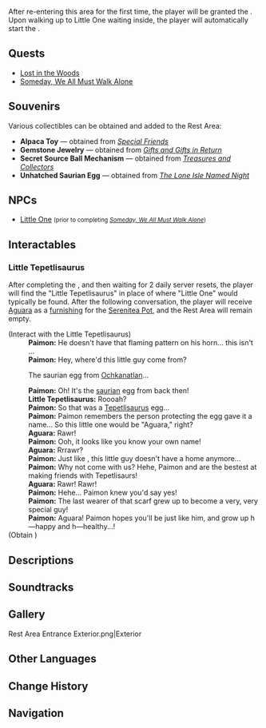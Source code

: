 {{Stub}}
{{Location Infobox
|image        = <gallery>
Rest Area Entrance.png|In-game
Rest Area Entrance Location.png|Map
</gallery>
|type         = Point of Interest
|type2        = Instance
|icon         = Icon Rest Area Entrance.png
|area         = Tequemecan Valley
|region       = Natlan
}}
{{Location Intro|description=<p>The Rest Area is where the [[Traveler]] and [[Paimon]] are teleported to upon first entering Natlan, and where they first meet [[Little One]]. It can be re-entered via the golden pillars at the bottom of a waterfall southwest of [[Tepeacac Rise]].</p>}}

After re-entering this area for the first time, the player will be granted the {{Achievement|Maybe This is a Good Place to Camp?}}. Upon walking up to Little One waiting inside, the player will automatically start the {{Quest|Gifts and Gifts in Return}}.

==Quests==
* [[Lost in the Woods]]<!-- not accessed via "Rest Area Entrance," but canonically same space -->
* [[Someday, We All Must Walk Alone]]

==Souvenirs==
Various collectibles can be obtained and added to the Rest Area:
* '''Alpaca Toy''' &mdash; obtained from ''[[Special Friends]]''
* '''Gemstone Jewelry''' &mdash; obtained from ''[[Gifts and Gifts in Return]]''
* '''Secret Source Ball Mechanism''' &mdash; obtained from ''[[Treasures and Collectors]]''
* '''Unhatched Saurian Egg''' &mdash; obtained from ''[[The Lone Isle Named Night]]''

==NPCs==
* [[Little One]] <small>(prior to completing ''[[Someday, We All Must Walk Alone]]'')</small>

==Interactables==
===Little Tepetlisaurus===
After completing the {{Quest|Someday, We All Must Walk Alone}}, and then waiting for 2 daily server resets, the player will find the "Little Tepetlisaurus" in place of where "Little One" would typically be found. After the following conversation, the player will receive [[Aguara]] as a [[furnishing]] for the [[Serenitea Pot]], and the Rest Area will remain empty.
{{Dialogue Start}}
;(Interact with the Little Tepetlisaurus)
:'''Paimon:''' He doesn't have that flaming pattern on his horn... this isn't {{Little One}}...
:'''Paimon:''' Hey, where'd this little guy come from?
:{{DIcon}} The saurian egg from [[Ochkanatlan]]...
:'''Paimon:''' Oh! It's the [[saurian]] egg from back then!
:'''Little Tepetlisaurus:''' Roooah?
:'''Paimon:''' So that was a [[Tepetlisaurus]] egg...
:'''Paimon:''' Paimon remembers the person protecting the egg gave it a name... So this little one would be "Aguara," right?
:'''Aguara:''' Rawr!
:'''Paimon:''' Ooh, it looks like you know your own name!
:'''Aguara:''' Rrrawr?
:'''Paimon:''' Just like {{Little One}}, this little guy doesn't have a home anymore...
:'''Paimon:''' Why not come with us? Hehe, Paimon and {{Traveler}} are the bestest at making friends with Tepetlisaurs!
:'''Aguara:''' Rawr! Rawr!
:'''Paimon:''' Hehe... Paimon knew you'd say yes!
:{{Black Screen|You put a red cloth on Aguara, just as you once did with your former companion.}}
:'''Paimon:''' The last wearer of that scarf grew up to become a very, very special guy!
:'''Paimon:''' Aguara! Paimon hopes you'll be just like him, and grow up h&mdash;happy and h&mdash;healthy...!
;(Obtain {{Item|Aguara|x=1}})
{{Dialogue End}}

==Descriptions==
{{Description|You can use these shining stone pillars to access the mini-Domain you entered when first arriving in Natlan. It might prove to be a good place to rest now that the Abyss creatures have been driven out.|[[Map]] marker description}}

==Soundtracks==
{{Soundtracks by Category Table|type=location}}
<!--
==Lore==
-->
==Gallery==
<gallery>
Rest Area Entrance Exterior.png|Exterior
</gallery>
<!--
==Video Guides==
{{EVT
|video   = 
|caption = 
}}
-->
==Other Languages==
{{Other Languages
|en       = Rest Area Entrance
|zhs      = 歇息处的入口
|zhs_rm   = Xiēxī-chù De Rùkǒu
|zht      = 歇息處的入口
|zht_rm   = Xiēxī-chù De Rùkǒu
|zh_tl    = Rest Area Entrance
|ja       = 休憩所の入り口
|ja_rm    = Kyuukeijo no Iriguchi
|ja_tl    = Rest Area Entrance
|ko       = 휴식처 입구
|ko_tl    = 
|es       = Entrada a la zona de descanso
|es_tl    = Rest Zone Entrance
|fr       = Entrée d'aire de repos
|fr_tl    = Rest Area Entrance
|ru       = Вход в зону отдыха
|ru_tl    = Entrance to Rest Area
|th       = ทางเข้าจุดพักผ่อน
|th_rm    = 
|th_tl    = 
|vi       = Lối Vào Khu Nghỉ Ngơi
|vi_tl    = Rest Area Entrance
|de       = Eingang zum Ruhebereich
|de_tl    = Entrance to the Rest Area
|id       = Pintu Masuk Rest Area
|id_tl    = 
|pt       = Entrada da Área de Descanso
|pt_tl    = 
|tr       = Dinlenme Yeri Girişi
|tr_tl    = 
|it       = Ingresso dell'area di riposo
|it_tl    = 
}}

==Change History==
{{Change History|5.0}}

==Navigation==
{{PoI Navbox|Natlan}}